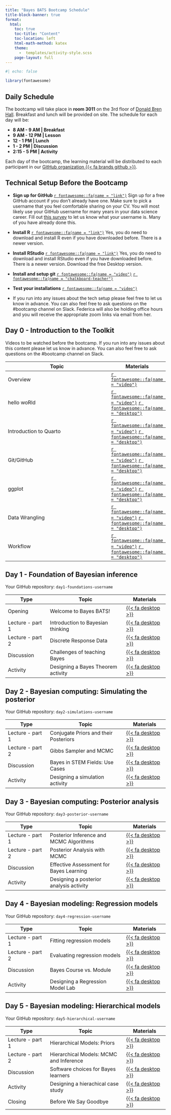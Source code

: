 ```yaml
---
title: "Bayes BATS Bootcamp Schedule"
title-block-banner: true
format:
  html:
    toc: true
    toc-title: "Content"
    toc-location: left
    html-math-method: katex
    theme: 
      -  templates/activity-style.scss
    page-layout: full
---
```


```r
#| echo: false

library(fontawesome)
```

## Daily Schedule

The bootcamp will take place in **room 3011** on the 3rd floor of [Donald Bren Hall](https://www.google.com/maps/place/Donald+Bren+Hall,+Irvine,+CA+92617/@33.6432551,-117.8445834,17z/data=!3m1!4b1!4m6!3m5!1s0x80dcde0ff1b87c15:0xb938c700700116dd!8m2!3d33.6432551!4d-117.8420085!16s%2Fg%2F1tj96qn2?entry=tts&shorturl=1). Breakfast and lunch will be provided on site. The schedule for each day will be:

```{=html}

<!--timeline from https://bootsnipp.com/snippets/xrKXW-->

      <div class="container mt-5 mb-5">
        <div class="row">
            <div class="col-md-6 offset-md-3">
                <ul class="timeline">



                    <li>
                    <b> 8 AM - 9 AM |  Breakfast </b>
                    </li>

                    <li>
                    <b> 9 AM - 12 PM |  Lesson </b>

                    </li>

                    <li>
                    <b> 12 - 1 PM |  Lunch </b>
                    </li>

                    <li>
                    <b> 1 - 2 PM |  Discussion </b>
                    </li>
                    
                    <li>
                    <b> 2:15 - 5 PM |  Activity </b>
                    </li>

                </ul>
            </div>
        </div>
      </div>


      <!--end of timeline-->
      
```

Each day of the bootcamp, the learning material will be distributed to each participant in our [GitHub organization {{< fa brands github >}}](https://github.com/bayes-bats).

## Technical Setup Before the Bootcamp

-   **Sign up for GitHub** [`r fontawesome::fa(name = "link")`](https://github.com) Sign up for a free GitHub account if you don't already have one. Make sure to pick a username that you feel comfortable sharing on your CV. You will most likely use your GitHub username for many years in your data science career. Fill out [this survey](https://forms.gle/XBrrS4TM2rR7xyTg6) to let us know what your username is. Many of you have already done this.

-   **Install R** [`r fontawesome::fa(name = "link")`](https://mirror.las.iastate.edu/CRAN/) Yes, you do need to download and install R even if you have downloaded before. There is a newer version.

-   **Install RStudio** [`r fontawesome::fa(name = "link")`](https://posit.co/download/rstudio-desktop/) Yes, you do need to download and install RStudio even if you have downloaded before. There is a newer version. Download the free Desktop version.

-   **Install and setup git** [`r fontawesome::fa(name = "video")`](https://uci.yuja.com/V/Video?v=7926437&node=33713927&a=41919805&autoplay=1) [`r fontawesome::fa(name = "chalkboard-teacher")`](day-0-prerequisites/0-setup/0-setup.html)

-   **Test your installations** [`r fontawesome::fa(name = "video")`](https://uci.yuja.com/V/Video?v=7998123&node=34055987&a=84256585&autoplay=1)

-   If you run into any issues about the tech setup please feel free to let us know in advance. <!--Federica will hold office hours on XXX. You can join the office hours using the zoom link.--> You can also feel free to ask questions on the #bootcamp channel on Slack. Federica will also be holding office hours and you will receive the appropriate zoom links via email from her.

## Day 0 - Introduction to the Toolkit

Videos to be watched before the bootcamp. If you run into any issues about this content please let us know in advance. <!--Federica will hold office hours on XXX. You can join the office hours using the zoom link.--> You can also feel free to ask questions on the #bootcamp channel on Slack.

| Topic                  | Materials                                                                                                                                                                                                          |
|-----------------------------------------------|-------------------------|
| Overview               | [`r fontawesome::fa(name = "video")`](https://uci.yuja.com/V/Video?v=7997841&node=34055000&a=198253550&autoplay=1)                                                                                                 |
| hello woRld            | [`r fontawesome::fa(name = "video")`](https://uci.yuja.com/V/Video?v=7998435&node=34057183&a=136917506&autoplay=1) [`r fontawesome::fa(name = "desktop")`](day-0-prerequisites/1-lec-r-basics/1-lec-r-basics.html) |
| Introduction to Quarto | [`r fontawesome::fa(name = "video")`](https://uci.yuja.com/V/Video?v=7998520&node=34057485&a=212583999&autoplay=1) [`r fontawesome::fa(name = "desktop")`](day-0-prerequisites/2-lec-quarto/2-lec-quarto.html)     |
| Git/GitHub             | [`r fontawesome::fa(name = "video")`](https://uci.yuja.com/V/Video?v=7999068&node=34059613&a=192345937&autoplay=1) [`r fontawesome::fa(name = "desktop")`](day-0-prerequisites/3-lec-github/3-lec-github.html)     |
| ggplot                 | [`r fontawesome::fa(name = "video")`](https://uci.yuja.com/V/Video?v=7998687&node=34058227&a=75458400&autoplay=1) [`r fontawesome::fa(name = "desktop")`](day-0-prerequisites/4-lec-ggplot/4-lec-ggplot.html)      |
| Data Wrangling         | [`r fontawesome::fa(name = "video")`](https://uci.yuja.com/V/Video?v=7998875&node=34058869&a=77289457&autoplay=1) [`r fontawesome::fa(name = "desktop")`](day-0-prerequisites/5-lec-wrangle/5-lec-wrangle.html)    |
| Workflow               | [`r fontawesome::fa(name = "video")`](https://uci.yuja.com/V/Video?v=7998997&node=34059344&a=179917770&autoplay=1) [`r fontawesome::fa(name = "desktop")`](day-0-prerequisites/6-lec-workflow/6-lec-workflow.html) |

## Day 1 - Foundation of Bayesian inference

Your GitHub repository: `day1-foundations-username`

| Type             | Topic                              | Materials                                                                                              |
|-------------------|-----------------------------------|-------------------|
| Opening        | Welcome to Bayes BATS!              | [{{< fa desktop >}}](logistics/1-opening.html)                                                                                                          |
| Lecture - part 1 | Introduction to Bayesian thinking  | [{{< fa desktop >}}](day-1-foundations/1-lec-intro-bayes-thinking/1-lec-intro-bayes-thinking.html)     |
| Lecture - part 2 | Discrete Response Data             | [{{< fa desktop >}}](day-1-foundations/2-lec-discrete-data/2-lec-discrete-data.html)                   |
| Discussion       | Challenges of teaching Bayes       | [{{< fa desktop >}}](day-1-foundations/3-dis-challenges-teach-bayes/3-dis-challenges-teach-bayes.html) |
| Activity         | Designing a Bayes Theorem activity | [{{< fa desktop >}}](day-1-foundations/4-act-bayes-theorem/4-act-bayes-theorem.html)                   |

## Day 2 - Bayesian computing: Simulating the posterior

Your GitHub repository: `day2-simulations-username`

| Type             | Topic                                 | Materials                                                                                          |
|-------------------|-----------------------------------|-------------------|
| Lecture - part 1 | Conjugate Priors and their Posteriors | [{{< fa desktop >}}](day-2-simulations/1-lec-posterior-conjugate/1-lec-posterior-conjugate.html)   |
| Lecture - part 2 | Gibbs Sampler and MCMC                | [{{< fa desktop >}}](day-2-simulations/2-lec-gibbs-sampler-mcmc/2-lec-gibbs-sampler-mcmc.html)     |
| Discussion       | Bayes in STEM Fields: Use Cases       | [{{< fa desktop >}}](day-2-simulations/3-dis-cases-bayes-stem/3-dis-cases-bayes-stem.html)         |
| Activity         | Designing a simulation activity       | [{{< fa desktop >}}](day-2-simulations/4-act-design-simu-activity/4-act-design-simu-activity.html) |

## Day 3 - Bayesian computing: Posterior analysis

Your GitHub repository: `day3-posterior-username`

| Type             | Topic                                   | Materials                                                                                                    |
|-------------------|-----------------------------------|-------------------|
| Lecture - part 1 | Posterior Inference and MCMC Algorithms | [{{< fa desktop >}}](day-3-posterior/1-lec-posterior-MCMC-algorithms/1-lec-posterior-MCMC-algorithms.html)   |
| Lecture - part 2 | Posterior Analysis with MCMC            | [{{< fa desktop >}}](day-3-posterior/2-lec-posterior-analysis/2-lec-posterior-analysis.html)                 |
| Discussion       | Effective Assessment for Bayes Learning | [{{< fa desktop >}}](day-3-posterior/3-dis-effective-assessment-bayes/3-dis-effective-assessment-bayes.html) |
| Activity         | Designing a posterior analysis activity | [{{< fa desktop >}}](day-3-posterior/4-act-posterior-analysis/4-act-posterior-analysis.html)                 |

## Day 4 - Bayesian modeling: Regression models

Your GitHub repository: `day4-regression-username`

| Type             | Topic                            | Materials                                                                                             |
|-------------------|-----------------------------------|-------------------|
| Lecture - part 1 | Fitting regression models        | [{{< fa desktop >}}](day-4-regression/1-lec-fitting-regression/1-lec-fitting-regression.html)         |
| Lecture - part 2 | Evaluating regression models     | [{{< fa desktop >}}](day-4-regression/2-lec-evaluating-regression/2-lec-evaluating-regression.html)   |
| Discussion       | Bayes Course vs. Module          | [{{< fa desktop >}}](day-4-regression/3-dis-bayes-course-vs-module/3-dis-bayes-course-vs-module.html) |
| Activity         | Designing a Regression Model Lab | [{{< fa desktop >}}](day-4-regression/4-act-regression-lab/4-act-regression-lab.html)                 |

## Day 5 - Bayesian modeling: Hierarchical models

Your GitHub repository: `day5-hierarchical-username`

| Type             | Topic                                   | Materials                                                                                                 |
|-------------------|-----------------------------------|-------------------|
| Lecture - part 1 | Hierarchical Models: Priors             | [{{< fa desktop >}}](day-5-hierarchical/1-lec-hierarchical-priors/1-lec-hierarchical-priors.html)         |
| Lecture - part 2 | Hierarchical Models: MCMC and Inference | [{{< fa desktop >}}](day-5-hierarchical/2-lec-hierarchical-mcmc/2-lec-hierarchical-mcmc.html)             |
| Discussion       | Software choices for Bayes learners     | [{{< fa desktop >}}](day-5-hierarchical/3-dis-software-choices/3-dis-software-choices.html)               |
| Activity         | Designing a hierachical case study      | [{{< fa desktop >}}](day-5-hierarchical/4-act-hierarchical-case-study/4-act-hierarchical-case-study.html) |
| Closing        | Before We Say Goodbye           | [{{< fa desktop >}}](logistics/2-closing.html)     
